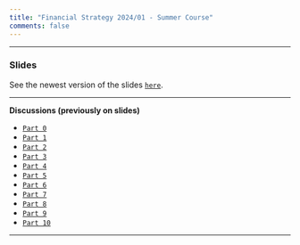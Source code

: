 ```yaml
---
title: "Financial Strategy 2024/01 - Summer Course"
comments: false
---
```


___

###  Slides

See the newest version of the slides  [`here`](https://henriquemartins.net/teaching/financial_strategy/).

___

**Discussions (previously on slides)**

-  [`Part 0`](discus_part0.qmd)
-  [`Part 1`](discus_part1.qmd)
-  [`Part 2`](discus_part2.qmd)
-  [`Part 3`](discus_part3.qmd)
-  [`Part 4`](discus_part4.qmd)
-  [`Part 5`](discus_part5.qmd)
-  [`Part 6`](discus_part6.qmd)
-  [`Part 7`](discus_part7.qmd)
-  [`Part 8`](discus_part8.qmd)
-  [`Part 9`](discus_part9.qmd)
-  [`Part 10`](discus_part10.qmd)

___

